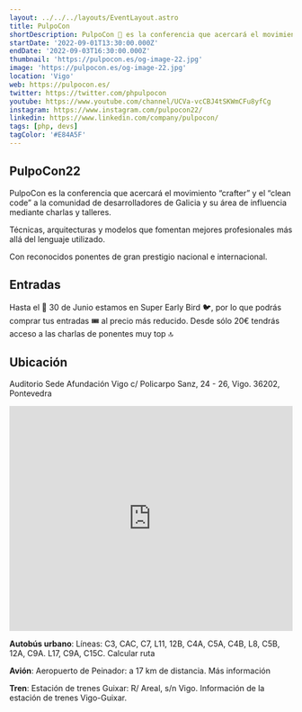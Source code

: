 ```yaml
---
layout: ../../../layouts/EventLayout.astro
title: PulpoCon
shortDescription: PulpoCon 🐙 es la conferencia que acercará el movimiento “crafter” y el “clean code” a la comunidad de desarrolladores de Galicia y su área de influencia mediante charlas y talleres. Técnicas, arquitecturas y modelos que fomentan mejores profesionales más allá del lenguaje utilizado. Con reconocidos ponentes de gran prestigio nacional e internacional. Vigo, 1, 2 y 3 de Septiembre de 2022
startDate: '2022-09-01T13:30:00.000Z'
endDate: '2022-09-03T16:30:00.000Z'
thumbnail: 'https://pulpocon.es/og-image-22.jpg'
image: 'https://pulpocon.es/og-image-22.jpg'
location: 'Vigo'
web: https://pulpocon.es/
twitter: https://twitter.com/phpulpocon
youtube: https://www.youtube.com/channel/UCVa-vcCBJ4tSKWmCFu8yfCg
instagram: https://www.instagram.com/pulpocon22/
linkedin: https://www.linkedin.com/company/pulpocon/
tags: [php, devs]
tagColor: '#E84A5F'
---
```



## PulpoCon22

PulpoCon es la conferencia que acercará el movimiento “crafter” y el “clean code” a la comunidad de desarrolladores de Galicia y su área de influencia mediante charlas y talleres.

Técnicas, arquitecturas y modelos que fomentan mejores profesionales más allá del lenguaje utilizado.

Con reconocidos ponentes de gran prestigio nacional e internacional.

## Entradas

Hasta el 📅 30 de Junio estamos en Super Early Bird 🐦, por lo que podrás comprar tus entradas 🎟️ al precio más reducido. Desde sólo 20€ tendrás acceso a las charlas de ponentes muy top 🔝

## Ubicación

Auditorio Sede Afundación Vigo
c/ Policarpo Sanz, 24 - 26, Vigo. 36202, Pontevedra

<iframe frameborder="0" className="w-full mt-4" height="400" src="https://maps.google.com/maps?width=100%&amp;height=600&amp;hl=es&amp;q=Sede%20Afundacion%20Vigo+(PHPulpo%20Con)&amp;ie=UTF8&amp;t=&amp;z=17&amp;iwloc=B&amp;output=embed" width="100%"></iframe>

**Autobús urbano**: Líneas: C3, CAC, C7, L11, 12B, C4A, C5A, C4B, L8, C5B, 12A, C9A. L17, C9A, C15C. Calcular ruta

**Avión**: Aeropuerto de Peinador: a 17 km de distancia. Más información

**Tren**: Estación de trenes Guixar: R/ Areal, s/n Vigo. Información de la estación de trenes Vigo-Guixar.


